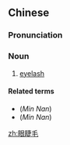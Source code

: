 ==Chinese==
{{zh-forms|type=12}}

===Pronunciation===
{{zh-pron
|m=yǎnjiémáo
|c=ngaan5 zit3 mou4
|cat=n
}}

===Noun===
{{zh-noun}}

# [[eyelash]]

====Related terms====
* (''Min Nan'') {{zh-l|目睫毛}}
* (''Min Nan'') {{zh-l|目睭毛}}

[[zh:眼睫毛]]